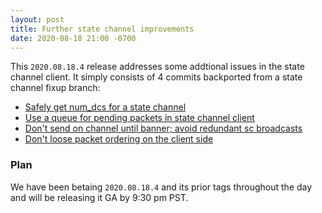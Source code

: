 ```yaml
---
layout: post
title: Further state channel improvements
date: 2020-08-18 21:00 -0700
---
```


This `2020.08.18.4` release addresses some addtional issues in the state channel client. It simply
consists of 4 commits backported from a state channel fixup branch:

- [Safely get num_dcs for a state channel](https://github.com/helium/blockchain-core/commit/e247c489a9484472d3d930b41758f36535dbe912)
- [Use a queue for pending packets in state channel client](https://github.com/helium/blockchain-core/commit/2c00a71884d91d9250c7a26e636baff5b4fb1a76)
- [Don't send on channel until banner; avoid redundant sc broadcasts](https://github.com/helium/blockchain-core/commit/c82ae4cea341a0ce663604aa1a6db161c7acabf1)
- [Don't loose packet ordering on the client side](https://github.com/helium/blockchain-core/commit/b96223aa5f4d038dcda44e7e43e187ee2764005a)

### Plan

We have been betaing `2020.08.18.4` and its prior tags throughout the day and will be releasing it
GA by 9:30 pm PST.
